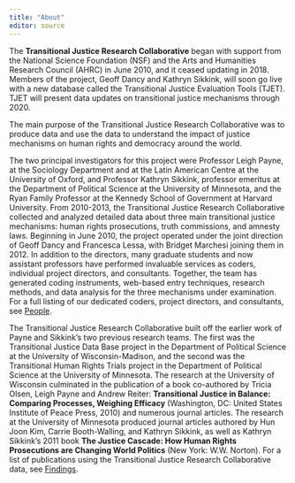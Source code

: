 ```yaml
---
title: "About"
editor: source
---
```


The **Transitional Justice Research Collaborative** began with support from the National Science Foundation (NSF) and the Arts and Humanities Research Council (AHRC) in June 2010, and it ceased updating in 2018. Members of the project, Geoff Dancy and Kathryn Sikkink, will soon go live with a new database called the Transitional Justice Evaluation Tools (TJET). TJET will present data updates on transitional justice mechanisms through 2020.

The main purpose of the Transitional Justice Research Collaborative was to produce data and use the data to understand the impact of justice mechanisms on human rights and democracy around the world.

The two principal investigators for this project were Professor Leigh Payne, at the Sociology Department and at the Latin American Centre at the University of Oxford, and Professor Kathryn Sikkink, professor emeritus at the Department of Political Science at the University of Minnesota, and the Ryan Family Professor at the Kennedy School of Government at Harvard University. From 2010-2013, the Transitional Justice Research Collaborative collected and analyzed detailed data about three main transitional justice mechanisms: human rights prosecutions, truth commissions, and amnesty laws. Beginning in June 2010, the project operated under the joint direction of Geoff Dancy and Francesca Lessa, with Bridget Marchesi joining them in 2012. In addition to the directors, many graduate students and now assistant professors have performed invaluable services as coders, individual project directors, and consultants. Together, the team has generated coding instruments, web-based entry techniques, research methods, and data analysis for the three mechanisms under examination. For a full listing of our dedicated coders, project directors, and consultants, see [People](people.html).

The Transitional Justice Research Collaborative built off the earlier work of Payne and Sikkink's two previous research teams. The first was the Transitional Justice Data Base project in the Department of Political Science at the University of Wisconsin-Madison, and the second was the Transitional Human Rights Trials project in the Department of Political Science at the University of Minnesota. The research at the University of Wisconsin culminated in the publication of a book co-authored by Tricia Olsen, Leigh Payne and Andrew Reiter: **Transitional Justice in Balance: Comparing Processes, Weighing Efficacy** (Washington, DC: United States Institute of Peace Press, 2010) and numerous journal articles. The research at the University of Minnesota produced journal articles authored by Hun Joon Kim, Carrie Booth-Walling, and Kathryn Sikkink, as well as Kathryn Sikkink's 2011 book **The Justice Cascade: How Human Rights Prosecutions are Changing World Politics** (New York: W.W. Norton). For a list of publications using the Transitional Justice Research Collaborative data, see [Findings](findings.html).
